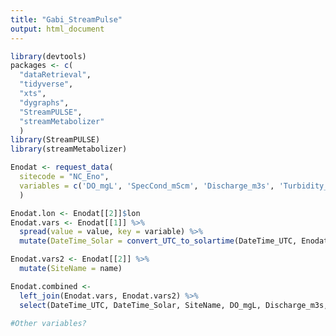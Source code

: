 ```yaml
---
title: "Gabi_StreamPulse"
output: html_document
---
```


```r
library(devtools)
packages <- c(
  "dataRetrieval", 
  "tidyverse", 
  "xts",
  "dygraphs",
  "StreamPULSE", 
  "streamMetabolizer"
  )
library(StreamPULSE)
library(streamMetabolizer)

Enodat <- request_data(
  sitecode = "NC_Eno",
  variables = c('DO_mgL', 'SpecCond_mScm', 'Discharge_m3s', 'Turbidity_mV', 'pH', 'CDOM_mV', 'WaterTemp_C', 'WaterTemp2_C')
  )

Enodat.lon <- Enodat[[2]]$lon
Enodat.vars <- Enodat[[1]] %>%
  spread(value = value, key = variable) %>%
  mutate(DateTime_Solar = convert_UTC_to_solartime(DateTime_UTC, Enodat.lon))

Enodat.vars2 <- Enodat[[2]] %>%
  mutate(SiteName = name)

Enodat.combined <-
  left_join(Enodat.vars, Enodat.vars2) %>%
  select(DateTime_UTC, DateTime_Solar, SiteName, DO_mgL, Discharge_m3s, SpecCond_mScm, Turbidity_mV, pH, CDOM_mV, WaterTemp_C, WaterTemp2_C)

#Other variables?

```

